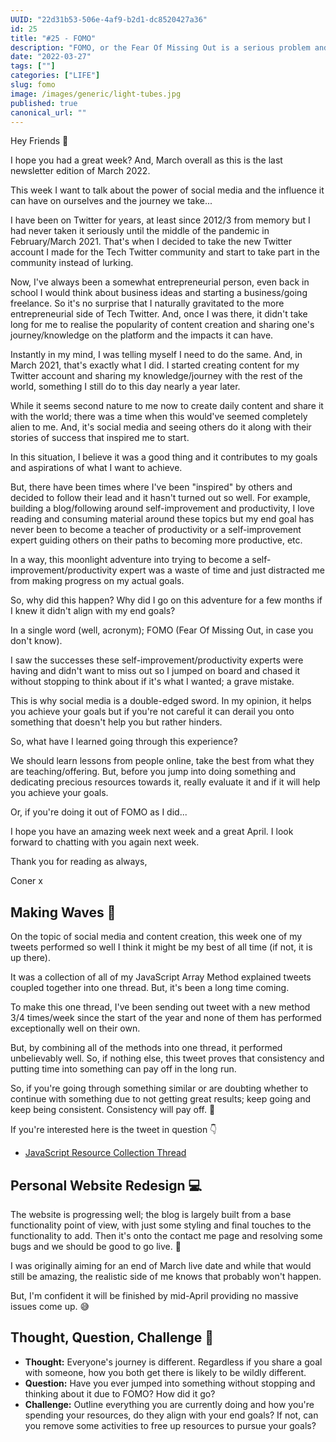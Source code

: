 ```yaml
---
UUID: "22d31b53-506e-4af9-b2d1-dc8520427a36"
id: 25
title: "#25 - FOMO"
description: "FOMO, or the Fear Of Missing Out is a serious problem and something I've struggled with. In this edition I share my experiences and stories about it."
date: "2022-03-27"
tags: [""]
categories: ["LIFE"]
slug: fomo
image: /images/generic/light-tubes.jpg
published: true
canonical_url: ""
---
```


Hey Friends 👋

I hope you had a great week? And, March overall as this is the last newsletter edition of March 2022.

This week I want to talk about the power of social media and the influence it can have on ourselves and the journey we take...

I have been on Twitter for years, at least since 2012/3 from memory but I had never taken it seriously until the middle of the pandemic in February/March 2021. That's when I decided to take the new Twitter account I made for the Tech Twitter community and start to take part in the community instead of lurking.

Now, I've always been a somewhat entrepreneurial person, even back in school I would think about business ideas and starting a business/going freelance. So it's no surprise that I naturally gravitated to the more entrepreneurial side of Tech Twitter. And, once I was there, it didn't take long for me to realise the popularity of content creation and sharing one's journey/knowledge on the platform and the impacts it can have.

Instantly in my mind, I was telling myself I need to do the same. And, in March 2021, that's exactly what I did. I started creating content for my Twitter account and sharing my knowledge/journey with the rest of the world, something I still do to this day nearly a year later.

While it seems second nature to me now to create daily content and share it with the world; there was a time when this would've seemed completely alien to me. And, it's social media and seeing others do it along with their stories of success that inspired me to start.

In this situation, I believe it was a good thing and it contributes to my goals and aspirations of what I want to achieve.

But, there have been times where I've been "inspired" by others and decided to follow their lead and it hasn't turned out so well. For example, building a blog/following around self-improvement and productivity, I love reading and consuming material around these topics but my end goal has never been to become a teacher of productivity or a self-improvement expert guiding others on their paths to becoming more productive, etc.

In a way, this moonlight adventure into trying to become a self-improvement/productivity expert was a waste of time and just distracted me from making progress on my actual goals.

So, why did this happen? Why did I go on this adventure for a few months if I knew it didn't align with my end goals?

In a single word (well, acronym); FOMO (Fear Of Missing Out, in case you don't know).

I saw the successes these self-improvement/productivity experts were having and didn't want to miss out so I jumped on board and chased it without stopping to think about if it's what I wanted; a grave mistake.

This is why social media is a double-edged sword. In my opinion, it helps you achieve your goals but if you're not careful it can derail you onto something that doesn't help you but rather hinders.

So, what have I learned going through this experience?

We should learn lessons from people online, take the best from what they are teaching/offering. But, before you jump into doing something and dedicating precious resources towards it, really evaluate it and if it will help you achieve your goals.

Or, if you're doing it out of FOMO as I did...

I hope you have an amazing week next week and a great April. I look forward to chatting with you again next week.

Thank you for reading as always,

Coner x

## Making Waves 🌊

On the topic of social media and content creation, this week one of my tweets performed so well I think it might be my best of all time (if not, it is up there).

It was a collection of all of my JavaScript Array Method explained tweets coupled together into one thread. But, it's been a long time coming.

To make this one thread, I've been sending out tweet with a new method 3/4 times/week since the start of the year and none of them has performed exceptionally well on their own.

But, by combining all of the methods into one thread, it performed unbelievably well. So, if nothing else, this tweet proves that consistency and putting time into something can pay off in the long run.

So, if you're going through something similar or are doubting whether to continue with something due to not getting great results; keep going and keep being consistent. Consistency will pay off. 💪

If you're interested here is the tweet in question 👇

- [JavaScript Resource Collection Thread](https://twitter.com/MrConerMurphy/status/1506946971906543617)

## Personal Website Redesign 💻

The website is progressing well; the blog is largely built from a base functionality point of view, with just some styling and final touches to the functionality to add. Then it's onto the contact me page and resolving some bugs and we should be good to go live. 🤩

I was originally aiming for an end of March live date and while that would still be amazing, the realistic side of me knows that probably won't happen.

But, I'm confident it will be finished by mid-April providing no massive issues come up. 😅

## Thought, Question, Challenge 🤔

- **Thought:** Everyone's journey is different. Regardless if you share a goal with someone, how you both get there is likely to be wildly different.
- **Question:** Have you ever jumped into something without stopping and thinking about it due to FOMO? How did it go?
- **Challenge:** Outline everything you are currently doing and how you're spending your resources, do they align with your end goals? If not, can you remove some activities to free up resources to pursue your goals?
